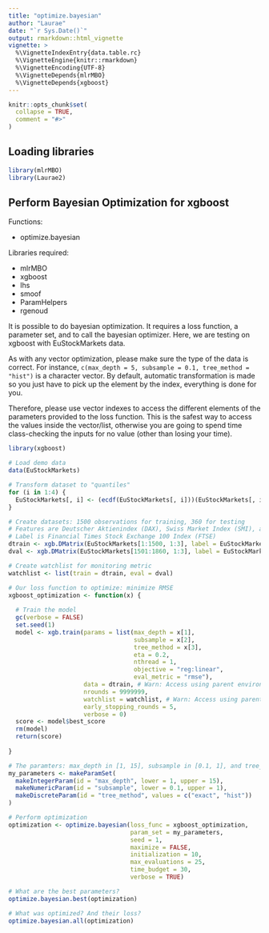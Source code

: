 ```yaml
---
title: "optimize.bayesian"
author: "Laurae"
date: "`r Sys.Date()`"
output: rmarkdown::html_vignette
vignette: >
  %\VignetteIndexEntry{data.table.rc}
  %\VignetteEngine{knitr::rmarkdown}
  %\VignetteEncoding{UTF-8}
  %\VignetteDepends{mlrMBO}
  %\VignetteDepends{xgboost}
---
```


```r
knitr::opts_chunk$set(
  collapse = TRUE,
  comment = "#>"
)
```

## Loading libraries

```r
library(mlrMBO)
library(Laurae2)
```

## Perform Bayesian Optimization for xgboost

Functions:

* optimize.bayesian

Libraries required:

* mlrMBO
* xgboost
* lhs
* smoof
* ParamHelpers
* rgenoud

It is possible to do bayesian optimization. It requires a loss function, a parameter set, and to call the bayesian optimizer. Here, we are testing on xgboost with EuStockMarkets data.

As with any vector optimization, please make sure the type of the data is correct. For instance, `c(max_depth = 5, subsample = 0.1, tree_method = "hist")` is a character vector. By default, automatic transformation is made so you just have to pick up the element by the index, everything is done for you.

Therefore, please use vector indexes to access the different elements of the parameters provided to the loss function. This is the safest way to access the values inside the vector/list, otherwise you are going to spend time class-checking the inputs for no value (other than losing your time).

```r
library(xgboost)

# Load demo data
data(EuStockMarkets)

# Transform dataset to "quantiles"
for (i in 1:4) {
  EuStockMarkets[, i] <- (ecdf(EuStockMarkets[, i]))(EuStockMarkets[, i])
}

# Create datasets: 1500 observations for training, 360 for testing
# Features are Deutscher Aktienindex (DAX), Swiss Market Index (SMI), and Cotation Assistee en Continu (CAC)
# Label is Financial Times Stock Exchange 100 Index (FTSE)
dtrain <- xgb.DMatrix(EuStockMarkets[1:1500, 1:3], label = EuStockMarkets[1:1500, 4])
dval <- xgb.DMatrix(EuStockMarkets[1501:1860, 1:3], label = EuStockMarkets[1501:1860, 4])

# Create watchlist for monitoring metric
watchlist <- list(train = dtrain, eval = dval)

# Our loss function to optimize: minimize RMSE
xgboost_optimization <- function(x) {
  
  # Train the model
  gc(verbose = FALSE)
  set.seed(1)
  model <- xgb.train(params = list(max_depth = x[1],
                                   subsample = x[2],
                                   tree_method = x[3],
                                   eta = 0.2,
                                   nthread = 1,
                                   objective = "reg:linear",
                                   eval_metric = "rmse"),
                     data = dtrain, # Warn: Access using parent environment
                     nrounds = 9999999,
                     watchlist = watchlist, # Warn: Access using parent environment
                     early_stopping_rounds = 5,
                     verbose = 0)
  score <- model$best_score
  rm(model)
  return(score)
  
}

# The paramters: max_depth in [1, 15], subsample in [0.1, 1], and tree_method IN {exact, hist}
my_parameters <- makeParamSet(
  makeIntegerParam(id = "max_depth", lower = 1, upper = 15),
  makeNumericParam(id = "subsample", lower = 0.1, upper = 1),
  makeDiscreteParam(id = "tree_method", values = c("exact", "hist"))
)

# Perform optimization
optimization <- optimize.bayesian(loss_func = xgboost_optimization,
                                  param_set = my_parameters,
                                  seed = 1,
                                  maximize = FALSE,
                                  initialization = 10,
                                  max_evaluations = 25,
                                  time_budget = 30,
                                  verbose = TRUE)

# What are the best parameters?
optimize.bayesian.best(optimization)

# What was optimized? And their loss?
optimize.bayesian.all(optimization)
```
